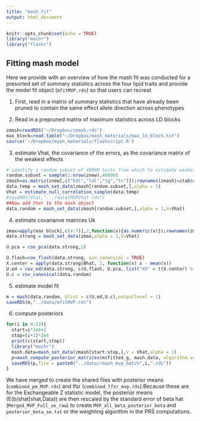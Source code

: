 ```yaml
---
title: "mash_fit"
output: html_document
---
```



```r
knitr::opts_chunk$set(echo = TRUE)
library("mashr")
library("flashr")
```

## Fitting mash model

Here we provide with an overview of how the mash fit was conducted for a presorted set of summary statistics across the four lipid traits and provide the model fit object (`mfitMVP.rds`) so that users can recreat. 

1) First, read in a matrix of summary statistics that have already been pruned to contain the same effect allele direction across phenotypes

2) Read in a prepruned matrix of maximum statistics across LD blocks


```r
zmash=readRDS("~/Dropbox/zmash.rds")
max_block=read.table("~/Dropbox/mash_materials/max_ld_block.txt")
source('~/Dropbox/mash_materials/flashscript.R')
```



3) estimate Vhat, the covariance of the errors, as the covariance matrix of the weakest effects


```r
# identify a random subset of 40000 tests from which to estimate weakest effects
random.subset = sample(1:nrow(znew),40000)
zmash=as.matrix(znew[,c("hdl","ldl","tg","tc")]);rownames(zmash)=ztab$snpid.x
data.temp = mash_set_data(zmash[random.subset,],alpha = 1)
Vhat = estimate_null_correlation_simple(data.temp)
#saveRDS(Vhat,".../data/MVPVhat.rds")
##Now add that to the mash object
data.random = mash_set_data(zmash[random.subset,],alpha = 1,V=Vhat)
```


4) estimate covarianve matrices Uk
```r
zmax=apply(max_block[,c(4:7)],2,function(x){as.numeric(x)});rownames(zmax)=max_block$snpid.x
data.strong = mash_set_data(zmax,alpha = 1,V=Vhat)

U.pca = cov_pca(data.strong,3)

U.flash=cov_flash(data.strong, non_canonical = TRUE)
X.center = apply(data.strong$Bhat, 2, function(x) x - mean(x))
U.ed = cov_ed(data.strong, c(U.flash, U.pca, list("XX" = t(X.center) %*% X.center / nrow(X.center))))
U.c = cov_canonical(data.random)
```


5) estimate model fit
```r
m = mash(data.random, Ulist = c(U.ed,U.c),outputlevel = 1)
saveRDS(m,"../data/mfitMVP.rds")
```



6) compute posteriors
```r
for(i in 0:13){
  start=i*2e6+1
  stop=(i+1)*2e6
  print(c(start,stop))
  library("mashr")
  mash.data=mash_set_data(zmash[start:stop,],V = Vhat,alpha = 1)
  p=mash_compute_posterior_matrices(m$fitted_g, mash.data, algorithm.version = "Rcpp")
  saveRDS(p,file = paste0("../data//mash_mvp_batch",i,".rds"))
}
```

We have merged to create the shared files with posterior means (`combined_pm_MVP.rds`) and lfsr (`combined_lfsr_mvp.rds`).Because these are for the Exchangeable Z statistic model, the posterior means (E(b/shat|shat,Data)) are then rescaled by the standard error of beta hat (`Merged_MVP_Full_se_raw`) to create `MVP_all_beta_posterior_beta` and `posterior_beta_se.txt` or the weighting algorithm in the PRS computations. 







